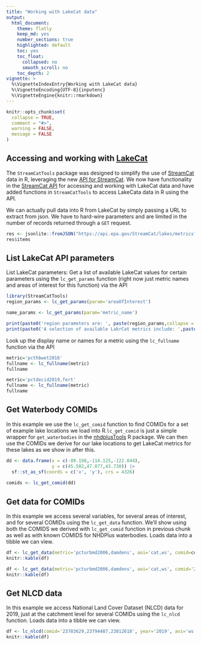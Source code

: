 ```yaml
---
title: "Working with LakeCat data"
output: 
  html_document:
    theme: flatly
    keep_md: yes
    number_sections: true
    highlighted: default 
    toc: yes
    toc_float:
      collapsed: no
      smooth_scroll: no
    toc_depth: 2
vignette: >
  %\VignetteIndexEntry{Working with LakeCat data}
  %\VignetteEncoding{UTF-8}{inputenc}
  %\VignetteEngine{knitr::rmarkdown}
---
```


```r
knitr::opts_chunk$set(
  collapse = TRUE,
  comment = "#>", 
  warning = FALSE, 
  message = FALSE
)
```

## Accessing and working with [LakeCat](https://www.epa.gov/national-aquatic-resource-surveys/lakecat-dataset)
The `StreamCatTools` package was designed to simplify the use of [StreamCat](https://www.epa.gov/national-aquatic-resource-surveys/streamcat-dataset) data in R, leveraging the new [API for StreamCat](https://intranet.ord.epa.gov/sswr/streamcat-web-tools).  We now have functionality in the [StreamCat API](https://java.epa.gov/StreamCAT/metrics/about.jsp) for accessing and working with LakeCat data and have added functions in `StreamCatTools` to access LakeCata data in R using the API.

We can actually pull data into R from LakeCat by simply passing a URL to extract from json. We have to hard-wire parameters and are limited in the number of records returned through a `GET` request.
```r
res <- jsonlite::fromJSON("https://api.epa.gov/StreamCat/lakes/metrics?name=pcturbmd2006&areaOfInterest=cat&comid=22538788")
res$items
```

## List LakeCat API parameters

List LakeCat parameters: Get a list of available LakeCat values for certain parameters using the `lc_get_params` function (right now just metric names and areas of interest for this function) via the API

```r
library(StreamCatTools)
region_params <- lc_get_params(param='areaOfInterest')

name_params <- lc_get_params(param='metric_name')

print(paste0('region parameters are: ', paste(region_params,collapse = ', ')))
print(paste0('A selection of available LakrCat metrics include: ',paste(name_params[1:10],collapse = ', ')))
```

Look up the display name or names for a metric using the `lc_fullname` function via the API
```r
metric='pcthbwet2016'
fullname <- lc_fullname(metric)
fullname
```

```r
metric='pctdecid2019,fert'
fullname <- lc_fullname(metric)
fullname
```

## Get Waterbody COMIDs
In this example we use the `lc_get_comid` function to find COMIDs for a set of example lake locations we load into R.`lc_get_comid` is just a simple wrapper for `get_waterbodies` in the [nhdplusTools](https://doi-usgs.github.io/nhdplusTools/) R package. We can then use the COMIDs we derive for our lake locations to get LakeCat metrics for these lakes as we show in after this.
```r
dd <- data.frame(x = c(-89.198,-114.125,-122.044),
                 y = c(45.502,47.877,43.730)) |> 
  sf::st_as_sf(coords = c('x', 'y'), crs = 4326)
    
comids <- lc_get_comid(dd)
```

## Get data for COMIDs

In this example we access several variables, for several areas of interest, and for several COMIDs using the `lc_get_data` function. We'll show using both the COMIDS we derived with `lc_get_comid` function in previous chunk as well as with known COMIDS for NHDPlus waterbodies. Loads data into a tibble we can view.

```r
df <- lc_get_data(metric='pcturbmd2006,damdens', aoi='cat,ws', comid=comids)
knitr::kable(df)
```

```r
df <- lc_get_data(metric='pcturbmd2006,damdens', aoi='cat,ws', comid='23783629,23794487,23812618')
knitr::kable(df)
```

## Get NLCD data

In this example we access National Land Cover Dataset (NLCD) data for 2019, just at the catchment level for several COMIDs using the `lc_nlcd` function. Loads data into a tibble we can view.

```r
df <- lc_nlcd(comid='23783629,23794487,23812618', year='2019', aoi='ws')
knitr::kable(df)
```
